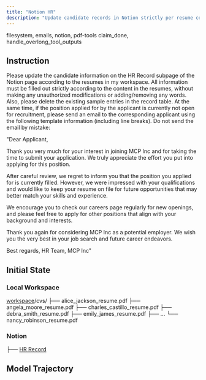 ```yaml
---
title: "Notion HR"
description: "Update candidate records in Notion strictly per resume content, and email applicants whose applied positions are closed using the provided template."
---
```


<Columns cols={2}>
  <Card title="MCP Server" icon="cloud">
    filesystem, emails, notion, pdf-tools
  </Card>
  <Card title="Local Tool" icon="terminal">
    claim_done, handle_overlong_tool_outputs
  </Card>
</Columns>

## Instruction

Please update the candidate information on the HR Record subpage of the Notion page according to the resumes in my workspace. All information must be filled out strictly according to the content in the resumes, without making any unauthorized modifications or adding/removing any words. Also, please delete the existing sample entries in the record table. At the same time, if the position applied for by the applicant is currently not open for recruitment, please send an email to the corresponding applicant using the following template information (including line breaks). Do not send the email by mistake:

"Dear Applicant,

Thank you very much for your interest in joining MCP Inc and for taking the time to submit your application. We truly appreciate the effort you put into applying for this position.

After careful review, we regret to inform you that the position you applied for is currently filled. However, we were impressed with your qualifications and would like to keep your resume on file for future opportunities that may better match your skills and experience.

We encourage you to check our careers page regularly for new openings, and please feel free to apply for other positions that align with your background and interests.

Thank you again for considering MCP Inc as a potential employer. We wish you the very best in your job search and future career endeavors.

Best regards,
HR Team, MCP Inc"

## Initial State

### Local Workspace

<div className="file-tree">
<a href="https://github.com/hkust-nlp/mcpbench_dev/tree/finalpool_dev/tasks/finalpool/notion-hr/initial_workspace">workspace</a>/cvs/
├── alice_jackson_resume.pdf
├── angela_moore_resume.pdf
├── charles_castillo_resume.pdf
├── debra_smith_resume.pdf
├── emily_james_resume.pdf
├── ...
└── nancy_robinson_resume.pdf
</div>

### Notion

<div className="file-tree">
├── <a href="https://www.notion.so/HR-Record-254c4171366e805f8ee1cc8be60a510c">HR Record</a>
</div>

## Model Trajectory
